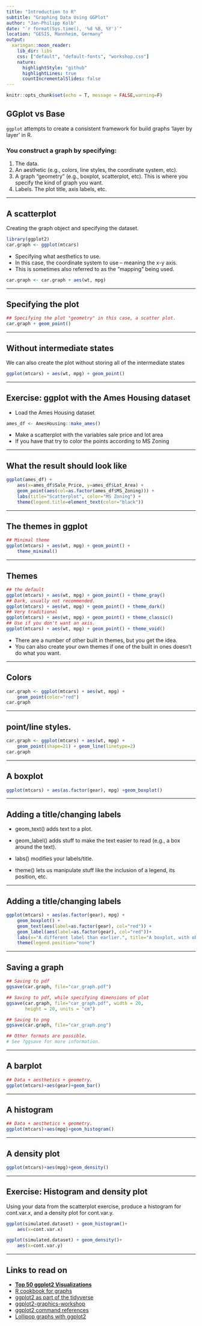```yaml
---
title: "Introduction to R"
subtitle: "Graphing Data Using GGPlot"
author: "Jan-Philipp Kolb"
date: "`r format(Sys.time(), '%d %B, %Y')`"
location: "GESIS, Mannheim, Germany"
output:
  xaringan::moon_reader:
    lib_dir: libs
    css: ["default", "default-fonts", "workshop.css"]
    nature:
      highlightStyle: "github"
      highlightLines: true
      countIncrementalSlides: false
---
```

 
```r
knitr::opts_chunk$set(echo = T, message = FALSE,warning=F)
```
 


## GGplot vs Base

`ggplot` attempts to create a consistent framework for build graphs 'layer by layer' in R. 

### You construct a graph by specifying:

1. The data.
2. An aesthetic (e.g., colors, line styles, the coordinate system, etc). 
3. A graph "geometry" (e.g., boxplot, scatterplot, etc). This is where you specify the kind of graph you want.
4. Labels. The plot title, axis labels, etc. 

---

## A scatterplot 

Creating the graph object and specifying the dataset.

```r
library(ggplot2)
car.graph <- ggplot(mtcars)
```


- Specifying what aesthetics to use. 
- In this case, the coordinate system to use -- meaning the x-y axis. 
- This is sometimes also referred to as the "mapping" being used.


```r
car.graph <- car.graph + aes(wt, mpg)
```

---

## Specifying the plot

```r
## Specifying the plot "geometry" in this case, a scatter plot.
car.graph + geom_point()
```

---

## Without intermediate states

We can also create the plot without storing all of the intermediate states

```r
ggplot(mtcars) + aes(wt, mpg) + geom_point()
```

---

## Exercise: ggplot with the Ames Housing dataset

- Load the Ames Housing dataset

```r
ames_df <- AmesHousing::make_ames()
```

- Make a scatterplot with the variables sale price and lot area
- If you have that try to color the points according to MS Zoning

---

## What the result should look like

```r
ggplot(ames_df) +
    aes(x=ames_df$Sale_Price, y=ames_df$Lot_Area) +
    geom_point(aes(col=as.factor(ames_df$MS_Zoning))) + 
    labs(title="Scatterplot", color="MS Zoning") +
    theme(legend.title=element_text(color="black")) 
```

---

## The themes in ggplot 



```r
## Minimal theme
ggplot(mtcars) + aes(wt, mpg) + geom_point() + 
    theme_minimal()
```

---

## Themes


```r
## the default
ggplot(mtcars) + aes(wt, mpg) + geom_point() + theme_gray() 
## Dark, usually not recommended.
ggplot(mtcars) + aes(wt, mpg) + geom_point() + theme_dark() 
## Very traditional
ggplot(mtcars) + aes(wt, mpg) + geom_point() + theme_classic()
## Use if you don't want an axis.
ggplot(mtcars) + aes(wt, mpg) + geom_point() + theme_void() 
```



- There are a number of other built in themes, but you get the idea. 
- You can also create your own themes if one of the built in ones doesn't do
what you want.

---

## Colors

```r
car.graph <- ggplot(mtcars) + aes(wt, mpg) + 
    geom_point(color="red")
car.graph
```

---

## point/line styles.

```r
car.graph <- ggplot(mtcars) + aes(wt, mpg) + 
    geom_point(shape=21) + geom_line(linetype=2)
car.graph
```

---
 
## A boxplot
```r

ggplot(mtcars) + aes(as.factor(gear), mpg) +geom_boxplot()

```

---

## Adding a title/changing labels

- geom_text() adds text to a plot. 

- geom_label() adds stuff to make the text easier to read (e.g., a box around the text).

-  labs() modifies your labels/title.

-  theme() lets us manipulate stuff like the inclusion of a legend, its position, etc.

---

## Adding a title/changing labels

```r

ggplot(mtcars) + aes(as.factor(gear), mpg) +
    geom_boxplot() +
    geom_text(aes(label=as.factor(gear), col="red")) +
    geom_label(aes(label=as.factor(gear), col="red"))+
    labs(x="A different label than earlier.", title="A boxplot, with observations labeled according to their number of gears") +
    theme(legend.position="none")

```

---

## Saving a graph

```r

## Saving to pdf
ggsave(car.graph, file="car_graph.pdf")

## Saving to pdf, while specifying dimensions of plot
ggsave(car.graph, file="car_graph.pdf", width = 20, 
       height = 20, units = "cm")

## Saving to png
ggsave(car.graph, file="car_graph.png")

## Other formats are possible. 
# See ?ggsave for more information.

```

---

## A barplot

```r
## Data + aesthetics + geometry.
ggplot(mtcars)+aes(gear)+geom_bar()
```

---

## A histogram

```r

## Data + aesthetics + geometry.
ggplot(mtcars)+aes(mpg)+geom_histogram()

```

---

## A density plot

```r
ggplot(mtcars)+aes(mpg)+geom_density()
```

---

## Exercise: Histogram and density plot

Using your data from the scatterplot exercise, produce a histogram for
cont.var.x, and a density plot for cont.var.y.

```r
ggplot(simulated.dataset) + geom_histogram()+
    aes(x=cont.var.x)

ggplot(simulated.dataset) + geom_density()+
    aes(x=cont.var.y)

```

---

## Links to read on

- [**Top 50 ggplot2 Visualizations**](http://r-statistics.co/Top50-Ggplot2-Visualizations-MasterList-R-Code.html)
- [R cookbook for graphs](http://www.cookbook-r.com/Graphs/)
- [ggplot2 as part of the tidyverse](https://ggplot2.tidyverse.org/)
- [ggplot2-graphics-workshop](https://github.com/aosmith16/ggplot2-graphics-workshop/)
- [ggplot2 command references](https://ggplot2.tidyverse.org/reference/)
- [Lollipop graphs with ggplot2](https://uc-r.github.io/lollipop)


<!--
https://www.r-graph-gallery.com/295-basic-circular-barplot.html

lollipop graphic
https://www.r-graph-gallery.com/301-custom-lollipop-chart.html
-->
